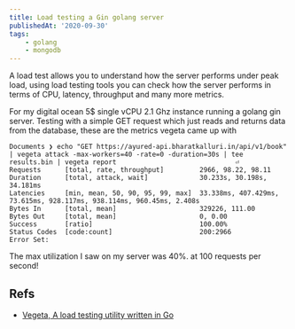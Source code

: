 ```yaml
---
title: Load testing a Gin golang server
publishedAt: '2020-09-30'
tags:
    - golang
    - mongodb
---
```


A load test allows you to understand how the server performs under peak load, using load testing tools you can check how the server performs in
terms of CPU, latency, throughput and many more metrics.

For my digital ocean 5$ single vCPU 2.1 Ghz instance running a golang gin server. Testing with a simple GET request which just reads and
returns data from the database, these are the metrics vegeta came up with

```
Documents ❯ echo "GET https://ayured-api.bharatkalluri.in/api/v1/book" | vegeta attack -max-workers=40 -rate=0 -duration=30s | tee results.bin | vegeta report                              ⏎
Requests      [total, rate, throughput]         2966, 98.22, 98.11
Duration      [total, attack, wait]             30.233s, 30.198s, 34.181ms
Latencies     [min, mean, 50, 90, 95, 99, max]  33.338ms, 407.429ms, 73.615ms, 928.117ms, 938.114ms, 960.45ms, 2.408s
Bytes In      [total, mean]                     329226, 111.00
Bytes Out     [total, mean]                     0, 0.00
Success       [ratio]                           100.00%
Status Codes  [code:count]                      200:2966
Error Set:
```

The max utilization I saw on my server was 40%. at 100 requests per second!

## Refs

-   [Vegeta, A load testing utility written in Go](https://github.com/tsenart/vegeta)
